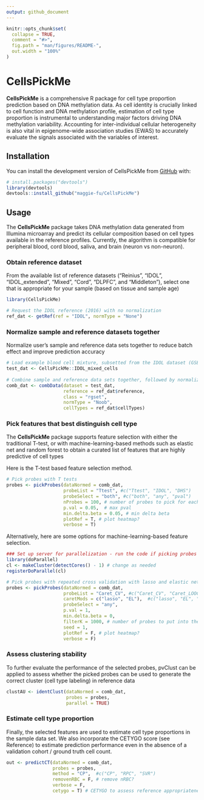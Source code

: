 ```yaml
---
output: github_document
---
```


<!-- README.md is generated from README.Rmd. Please edit that file -->

```r
knitr::opts_chunk$set(
  collapse = TRUE,
  comment = "#>",
  fig.path = "man/figures/README-",
  out.width = "100%"
)
```

# CellsPickMe

<!-- badges: start -->
<!-- badges: end -->

**CellsPickMe** is a comprehensive R package for cell type proportion prediction based on DNA methylation data. As cell identity is crucially linked to cell function and DNA methylation profile, estimation of cell type proportion is instrumental to understanding major factors driving DNA methylation variability. Accounting for inter-individual cellular heterogeneity is also vital in epigenome-wide association studies (EWAS) to accurately evaluate the signals associated with the variables of interest. 

## Installation

You can install the development version of CellsPickMe from [GitHub](https://github.com/) with:

```r
# install.packages("devtools")
library(devtools)
devtools::install_github("maggie-fu/CellsPickMe")
```

## Usage

The **CellsPickMe** package takes DNA methylation data generated from Illumina microarray and predict its cellular composition based on cell types available in the reference profiles. Currently, the algorithm is compatible for peripheral blood, cord blood, saliva, and brain (neuron vs non-neuron).

### Obtain reference dataset

From the available list of reference datasets ("Reinius", "IDOL", "IDOL_extended", "Mixed", "Cord", "DLPFC", and "Middleton"), select one that is appropriate for your sample (based on tissue and sample age)

```r
library(CellsPickMe)

# Request the IDOL reference (2016) with no normalization
ref_dat <- getRef(ref = "IDOL", normType = "None")
```

### Normalize sample and reference datasets together

Normalize user's sample and reference data sets together to reduce batch effect and improve prediction accuracy

```r
# Load example blood cell mixture, subsetted from the IDOL dataset (GSE110554)
test_dat <- CellsPickMe::IDOL_mixed_cells
 
# Combine sample and reference data sets together, followed by normalization (if selected)
comb_dat <- combData(dataset = test_dat, 
                     reference = ref_dat$reference, 
                     class = "rgset", 
                     normType = "Noob", 
                     cellTypes = ref_dat$cellTypes)
```


### Pick features that best distinguish cell type

The **CellsPickMe** package supports feature selection with either the traditional T-test, or with machine-learning-based methods such as elastic net and random forest to obtain a curated list of features that are highly predictive of cell types

Here is the T-test based feature selection method.
```r
# Pick probes with T tests
probes <- pickProbes(dataNormed = comb_dat, 
                     probeList = "Ttest", #c("Ttest", "IDOL", "DHS")
                     probeSelect = "both", #c("both", "any", "pval")
                     nProbes = 100, # number of probes to pick for each cell type
                     p.val = 0.05,  # max pval
                     min.delta.beta = 0.05, # min delta beta
                     plotRef = T, # plot heatmap?
                     verbose = T)


```

Alternatively, here are some options for machine-learning-based feature selection.
```r
### Set up server for parallelization - run the code if picking probes with Caret
library(doParallel)
cl <- makeCluster(detectCores() - 1) # change as needed
registerDoParallel(cl)

# Pick probes with repeated cross validation with lasso and elastic net
probes <- pickProbes(dataNormed = comb_dat, 
                     probeList = "Caret_CV", #c("Caret_CV", "Caret_LOOCV")
                     caretMods = c("lasso", "EL"),  #c("lasso", "EL", "BLR", "CART", "RF", "GBM", "PLDA", "GAnRF", "GAnNB", "GAnSVM", "GAnNN")
                     probeSelect = "any",
                     p.val = 1, 
                     min.delta.beta = 0,
                     filterK = 1000, # number of probes to put into the predictor for each cell type
                     seed = 1, 
                     plotRef = F, # plot heatmap?
                     verbose = F)
```


### Assess clustering stability

To further evaluate the performance of the selected probes, pvClust can be applied to assess whether the picked probes can be used to generate the correct cluster (cell type labeling) in reference data

```r
clustAU <- identClust(dataNormed = comb_dat,
                      probes = probes,
                      parallel = TRUE)
```

### Estimate cell type proportion

Finally, the selected features are used to estimate cell type proportions in the sample data set. We also incorporate the CETYGO score (see Reference) to estimate prediction performance even in the absence of a validation cohort / ground truth cell count.

```r
out <- predictCT(dataNormed = comb_dat, 
                 probes = probes, 
                 method = "CP",  #c("CP", "RPC", "SVR")
                 removenRBC = F, # remove nRBC?
                 verbose = F, 
                 cetygo = T) # CETYGO to assess reference appropriateness (RMSE evaluation)
```

